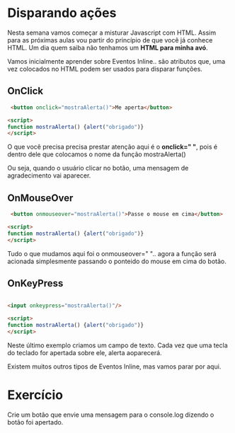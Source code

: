 Disparando ações
================

Nesta semana vamos começar a misturar Javascript com HTML. Assim para as próximas aulas vou partir do princípio de que você já conhece HTML. Um dia quem saiba não tenhamos um **HTML para minha avó**.

Vamos inicialmente aprender sobre Eventos Inline.. são atributos que, uma vez colocados no HTML podem ser usados para disparar funções.

OnClick
--------

```html
 <button onclick="mostraAlerta()">Me aperta</button>

<script>
function mostraAlerta() {alert("obrigado")}
</script>
```

O que você precisa precisa prestar atenção aqui é o **onclick=" "**, pois é dentro dele que colocamos o nome da função mostraAlerta()

Ou seja, quando o usuário clicar no botão, uma mensagem de agradecimento vai aparecer.

OnMouseOver
-----------

```html
 <button onmouseover="mostraAlerta()">Passe o mouse em cima</button>

<script>
function mostraAlerta() {alert("obrigado")}
</script>
```

Tudo o que mudamos aqui foi o onmouseover=" ".. agora a função será acionada simplesmente passando o ponteido do mouse em cima do botão.

OnKeyPress
-----------

```html

<input onkeypress="mostraAlerta()"/>

<script>
function mostraAlerta() {alert("obrigado")}
</script>
```
Neste último exemplo criamos um campo de texto. Cada vez que uma tecla do teclado for apertada sobre ele,  alerta aoparecerá.

Existem muitos outros tipos de Eventos Inline, mas vamos parar por aqui. 

Exercício
=============
Crie um botão que envie uma mensagem para o console.log dizendo o botão foi apertado.
